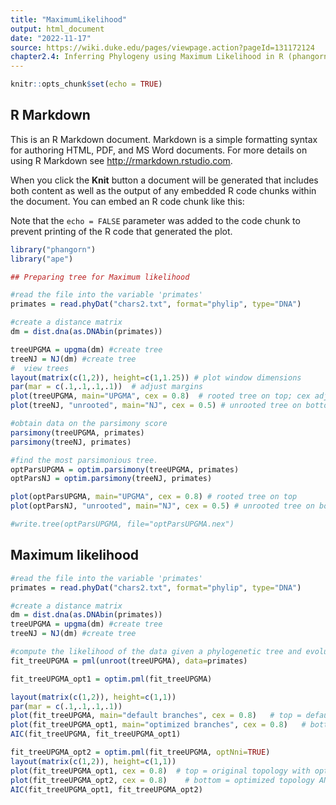 ---
title: "MaximumLikelihood"
output: html_document
date: "2022-11-17"
source: https://wiki.duke.edu/pages/viewpage.action?pageId=131172124
chapter2.4: Inferring Phylogeny using Maximum Likelihood in R (phangorn)
---

```{r setup, include=FALSE}
knitr::opts_chunk$set(echo = TRUE)
```

## R Markdown

This is an R Markdown document. Markdown is a simple formatting syntax for authoring HTML, PDF, and MS Word documents. For more details on using R Markdown see <http://rmarkdown.rstudio.com>.

When you click the **Knit** button a document will be generated that includes both content as well as the output of any embedded R code chunks within the document. You can embed an R code chunk like this:

Note that the `echo = FALSE` parameter was added to the code chunk to prevent printing of the R code that generated the plot.

```{r pressure, echo=FALSE}

library("phangorn")
library("ape") 

## Preparing tree for Maximum likelihood

#read the file into the variable 'primates'
primates = read.phyDat("chars2.txt", format="phylip", type="DNA") 

#create a distance matrix
dm = dist.dna(as.DNAbin(primates)) 

treeUPGMA = upgma(dm) #create tree                   
treeNJ = NJ(dm) #create tree
#  view trees
layout(matrix(c(1,2)), height=c(1,1.25)) # plot window dimensions 
par(mar = c(.1,.1,.1,.1))  # adjust margins
plot(treeUPGMA, main="UPGMA", cex = 0.8)  # rooted tree on top; cex adjusts text size
plot(treeNJ, "unrooted", main="NJ", cex = 0.5) # unrooted tree on bottom

#obtain data on the parsimony score
parsimony(treeUPGMA, primates)
parsimony(treeNJ, primates)

#find the most parsimonious tree.
optParsUPGMA = optim.parsimony(treeUPGMA, primates)
optParsNJ = optim.parsimony(treeNJ, primates)

plot(optParsUPGMA, main="UPGMA", cex = 0.8) # rooted tree on top
plot(optParsNJ, "unrooted", main="NJ", cex = 0.5) # unrooted tree on bottom

#write.tree(optParsUPGMA, file="optParsUPGMA.nex")

```

## Maximum likelihood
```{r pressure, echo=FALSE}
#read the file into the variable 'primates'
primates = read.phyDat("chars2.txt", format="phylip", type="DNA") 

#create a distance matrix
dm = dist.dna(as.DNAbin(primates)) 
treeUPGMA = upgma(dm) #create tree                   
treeNJ = NJ(dm) #create tree

#compute the likelihood of the data given a phylogenetic tree and evolutionary model
fit_treeUPGMA = pml(unroot(treeUPGMA), data=primates)

fit_treeUPGMA_opt1 = optim.pml(fit_treeUPGMA)

layout(matrix(c(1,2)), height=c(1,1))
par(mar = c(.1,.1,.1,.1))
plot(fit_treeUPGMA, main="default branches", cex = 0.8)   # top = default branch lengths
plot(fit_treeUPGMA_opt1, main="optimized branches", cex = 0.8)   # bottom = optimized branch lengths
AIC(fit_treeUPGMA, fit_treeUPGMA_opt1)

fit_treeUPGMA_opt2 = optim.pml(fit_treeUPGMA, optNni=TRUE)
layout(matrix(c(1,2)), height=c(1,1))
plot(fit_treeUPGMA_opt1, cex = 0.8)  # top = original topology with optimized branch lengths
plot(fit_treeUPGMA_opt2, cex = 0.8)    # bottom = optimized topology AND branch lengths
AIC(fit_treeUPGMA_opt1, fit_treeUPGMA_opt2)
```



